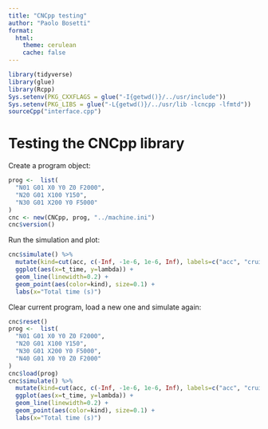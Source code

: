 ```yaml
---
title: "CNCpp testing"
author: "Paolo Bosetti"
format: 
  html:
    theme: cerulean
    cache: false
---
```


```r
library(tidyverse)
library(glue)
library(Rcpp)
Sys.setenv(PKG_CXXFLAGS = glue("-I{getwd()}/../usr/include"))
Sys.setenv(PKG_LIBS = glue("-L{getwd()}/../usr/lib -lcncpp -lfmtd"))
sourceCpp("interface.cpp")
```

# Testing the CNCpp library

Create a program object:

```r
prog <-  list(
  "N01 G01 X0 Y0 Z0 F2000", 
  "N20 G01 X100 Y150",
  "N30 G01 X200 Y0 F5000"
)
cnc <- new(CNCpp, prog, "../machine.ini")
cnc$version()
```

Run the simulation and plot:

```r
cnc$simulate() %>% 
  mutate(kind=cut(acc, c(-Inf, -1e-6, 1e-6, Inf), labels=c("acc", "cruise", "dec"))) %>%
  ggplot(aes(x=t_time, y=lambda)) + 
  geom_line(linewidth=0.2) +
  geom_point(aes(color=kind), size=0.1) +
  labs(x="Total time (s)")
```

Clear current program, load a new one and simulate again:

```r
cnc$reset()
prog <-  list(
  "N01 G01 X0 Y0 Z0 F2000", 
  "N20 G01 X100 Y150",
  "N30 G01 X200 Y0 F5000",
  "N40 G01 X0 Y0 Z0 F2000"
)
cnc$load(prog)
cnc$simulate() %>% 
  mutate(kind=cut(acc, c(-Inf, -1e-6, 1e-6, Inf), labels=c("acc", "cruise", "dec"))) %>%
  ggplot(aes(x=t_time, y=lambda)) + 
  geom_line(linewidth=0.2) +
  geom_point(aes(color=kind), size=0.1) +
  labs(x="Total time (s)")
```



